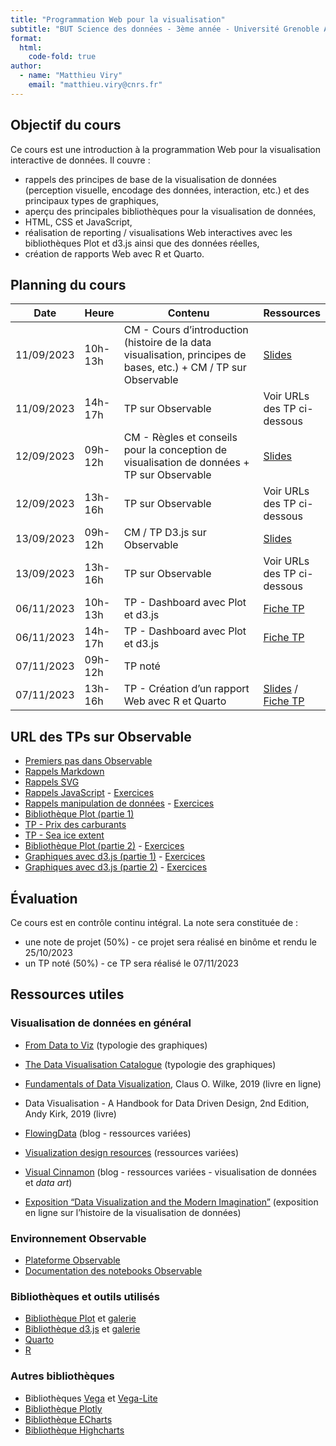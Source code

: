 ```yaml
---
title: "Programmation Web pour la visualisation"
subtitle: "BUT Science des données - 3ème année - Université Grenoble Alpes"
format:
  html:
    code-fold: true
author:
  - name: "Matthieu Viry"
    email: "matthieu.viry@cnrs.fr"
---
```


## Objectif du cours

Ce cours est une introduction à la programmation Web pour la visualisation interactive de données. Il couvre :

- rappels des principes de base de la visualisation de données (perception visuelle, encodage des données, interaction, etc.) et des principaux types de graphiques,
- aperçu des principales bibliothèques pour la visualisation de données,
- HTML, CSS et JavaScript,
- réalisation de reporting / visualisations Web interactives avec les bibliothèques Plot et d3.js ainsi que des données réelles,
- création de rapports Web avec R et Quarto.


## Planning du cours

| Date          | Heure   | Contenu                                                                                                           | Ressources                  |
|---------------|---------|-------------------------------------------------------------------------------------------------------------------|-----------------------------|
| 11/09/2023    | 10h-13h | CM - Cours d'introduction  (histoire de la data visualisation, principes de bases, etc.) + CM / TP sur Observable | [Slides](./CM-seance1.html) |
| 11/09/2023    | 14h-17h | TP sur Observable                                                                                                 | Voir URLs des TP ci-dessous |
| 12/09/2023    | 09h-12h | CM - Règles et conseils pour la conception de visualisation de données + TP sur Observable                        | [Slides](./CM-seance2.html) |
| 12/09/2023    | 13h-16h | TP sur Observable                                                                                                 | Voir URLs des TP ci-dessous |
| 13/09/2023    | 09h-12h | CM / TP D3.js sur Observable                                                                                      | [Slides]()                  |
| 13/09/2023    | 13h-16h | TP sur Observable                                                                                                 | Voir URLs des TP ci-dessous |
| 06/11/2023    | 10h-13h | TP - Dashboard avec Plot et d3.js                                                                                 | [Fiche TP]()                |
| 06/11/2023    | 14h-17h | TP - Dashboard avec Plot et d3.js                                                                                 | [Fiche TP]()                |
| 07/11/2023    | 09h-12h | TP noté                                                                                                           |                             |
| 07/11/2023    | 13h-16h | TP - Création d'un rapport Web avec R et Quarto                                                                   | [Slides]() / [Fiche TP]()   |

## URL des TPs sur Observable


- [Premiers pas dans Observable](https://observablehq.com/@sd-progwebdataviz/premiers-pas-dans-observable)
- [Rappels Markdown](https://observablehq.com/@sd-progwebdataviz/rappels-markdown)
- [Rappels SVG](https://observablehq.com/@sd-progwebdataviz/rappels-svg)
- [Rappels JavaScript](https://observablehq.com/@sd-progwebdataviz/rappels-javascript) - [Exercices](https://observablehq.com/@sd-progwebdataviz/rappels-javascript-exercices)
- [Rappels manipulation de données](https://observablehq.com/@sd-progwebdataviz/preparation-et-transformation-de-donnees) - [Exercices](https://observablehq.com/@sd-progwebdataviz/preparation-et-transformation-de-donnees-exercices)
- [Bibliothèque Plot (partie 1)](https://observablehq.com/@sd-progwebdataviz/bibliotheque-plot)
- [TP - Prix des carburants](https://observablehq.com/@sd-progwebdataviz/tp-prix-des-carburants)
- [TP - Sea ice extent](https://observablehq.com/@sd-progwebdataviz/tp-sea-ice-extent)
- [Bibliothèque Plot (partie 2)]() - [Exercices]()
- [Graphiques avec d3.js (partie 1)](https://observablehq.com/@sd-progwebdataviz/faire-des-graphiques-avec-d3-js) - [Exercices]()
- [Graphiques avec d3.js (partie 2)]() - [Exercices]()

## Évaluation

Ce cours est en contrôle continu intégral.
La note sera constituée de :

- une note de projet (50%) - ce projet sera réalisé en binôme et rendu le 25/10/2023
- un TP noté (50%) - ce TP sera réalisé le 07/11/2023

## Ressources utiles

### Visualisation de données en général

- [From Data to Viz](https://www.data-to-viz.com/) (typologie des graphiques)
- [The Data Visualisation Catalogue](https://datavizcatalogue.com/) (typologie des graphiques)

- [Fundamentals of Data Visualization](https://clauswilke.com/dataviz/), Claus O. Wilke, 2019 (livre en ligne)
- Data Visualisation - A Handbook for Data Driven Design, 2nd Edition, Andy Kirk, 2019 (livre)

- [FlowingData](https://flowingdata.com/) (blog - ressources variées)
- [Visualization design resources](https://www.cs.ubc.ca/group/infovis/resources.shtml) (ressources variées)
- [Visual Cinnamon](https://www.visualcinnamon.com/) (blog - ressources variées - visualisation de données et *data art*)

- [Exposition "Data Visualization and the Modern Imagination"](https://exhibits.stanford.edu/dataviz) (exposition en ligne sur l'histoire de la visualisation de données)

### Environnement Observable

- [Plateforme Observable](https://observablehq.com/)
- [Documentation des notebooks Observable](https://observablehq.com/@observablehq/documentation)

### Bibliothèques et outils utilisés

- [Bibliothèque Plot](https://observablehq.com/plot/) et [galerie](https://observablehq.com/@observablehq/plot-gallery)
- [Bibliothèque d3.js](https://d3js.org/) et [galerie](https://observablehq.com/collection/@d3/gallery)
- [Quarto](https://quarto.org/)
- [R](https://www.r-project.org/)

### Autres bibliothèques

- Bibliothèques [Vega](https://vega.github.io/vega/) et [Vega-Lite](https://vega.github.io/vega-lite/)
- [Bibliothèque Plotly](https://plotly.com/javascript/)
- [Bibliothèque ECharts](https://echarts.apache.org/en/index.html)
- [Bibliothèque Highcharts](https://www.highcharts.com/)
